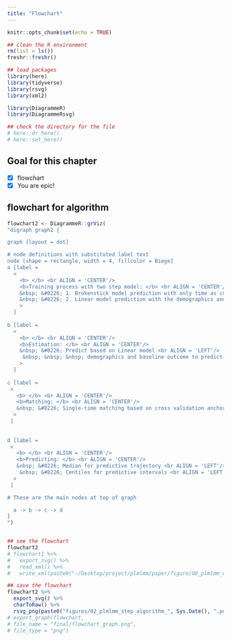 ```yaml
---
title: "Flowchart"
---
```


```r
knitr::opts_chunk$set(echo = TRUE)

## clean the R environment
rm(list = ls())
freshr::freshr()

## load packages
library(here)
library(tidyverse)
library(rsvg)
library(xml2)

library(DiagrammeR)
library(DiagrammeRsvg)

## check the directory for the file
# here::dr_here()
# here::set_here()
```

## Goal for this chapter

- [x] flowchart
- [x] You are epic!

## flowchart for algorithm

```r
flowchart2 <- DiagrammeR::grViz(
"digraph graph2 {

graph [layout = dot]

# node definitions with substituted label text
node [shape = rectangle, width = 4, fillcolor = Biege]
a [label = 
  <
    <b> </b> <br ALIGN = 'CENTER'/> 
    <b>Training process with two step model: </b> <br ALIGN = 'CENTER'/> 
    &nbsp; &#8226; 1. Brokenstick model prediction with only time as covariate internal knots at c(3, 6, 9, 12) <br ALIGN = 'LEFT'/>
    &nbsp; &#8226; 2. Linear model prediction with the demographics and baseline outcome <br ALIGN = 'LEFT'/>
    >
  ]
  
b [label = 
  <
    <b> </b> <br ALIGN = 'CENTER'/> 
    <b>Estimation: </b> <br ALIGN = 'CENTER'/> 
    &nbsp; &#8226; Predict based on Linear model <br ALIGN = 'LEFT'/>
     &nbsp; &nbsp; &nbsp; demographics and baseline outcome to predict for a new target individual model <br ALIGN = 'LEFT'/>
    >
  ]
  
c [label =
 <
   <b> </b> <br ALIGN = 'CENTER'/> 
   <b>Matching: </b> <br ALIGN = 'CENTER'/> 
   &nbsp; &#8226; Single-time matching based on cross validation anchor at 11 and matching number 25/30 <br ALIGN = 'LEFT'/>
  >
 ]
 
 
d [label =
 <
   <b> </b> <br ALIGN = 'CENTER'/> 
   <b>Predicting: </b> <br ALIGN = 'CENTER'/> 
   &nbsp; &#8226; Median for predictive trajectory <br ALIGN = 'LEFT'/>
    &nbsp; &#8226; Centiles for predictive intervals <br ALIGN = 'LEFT'/>
  >
 ]

# These are the main nodes at top of graph

  a -> b -> c -> d
}
")


## see the flowchart
flowchart2
# flowchart1 %>%
#   export_svg() %>%
#   read_xml() %>%
#   write_xml(paste0("~/Desktop/project/plmlmm/paper/figure/00_plmlmm_data_cleaning", Sys.Date(), ".svg"))

## save the flowchart
flowchart2 %>%
  export_svg() %>% 
  charToRaw() %>% 
  rsvg_png(paste0("figures/02_plmlmm_step_algorithm_", Sys.Date(), ".png"))
# export_graph(flowchart,
# file_name = "final/flowchart_graph.png",
# file_type = "png")
```
